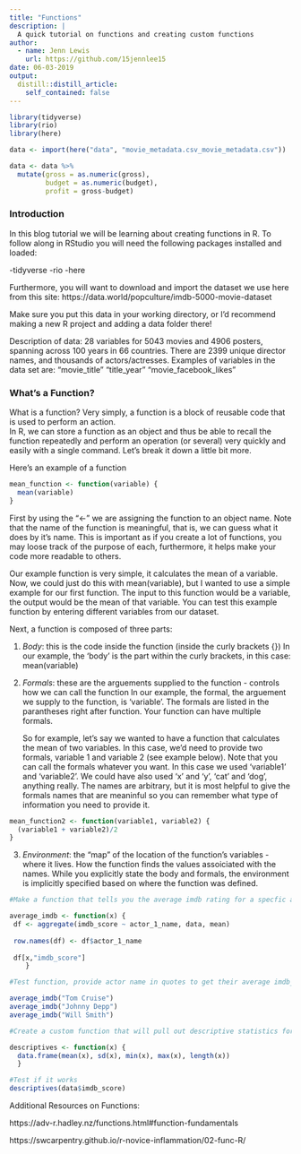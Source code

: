 ```yaml
---
title: "Functions"
description: |
  A quick tutorial on functions and creating custom functions
author:
  - name: Jenn Lewis
    url: https://github.com/15jennlee15
date: 06-03-2019
output:
  distill::distill_article:
    self_contained: false
---
```


```r
library(tidyverse)
library(rio)
library(here)

data <- import(here("data", "movie_metadata.csv_movie_metadata.csv"))

data <- data %>%
  mutate(gross = as.numeric(gross),
         budget = as.numeric(budget),
         profit = gross-budget)
```
### Introduction

In this blog tutorial we will be learning about creating functions in R. To follow along in RStudio you will need the following packages installed and loaded:

-tidyverse
-rio
-here

Furthermore, you will want to download and import the dataset we use here from this site:
https://data.world/popculture/imdb-5000-movie-dataset

Make sure you put this data in your working directory, or I'd recommend making a new R project and adding a data folder there!

Description of data:
28 variables for 5043 movies and 4906 posters, spanning across 100 years in 66 countries. There are 2399 unique director names, and thousands of actors/actresses. Examples of variables in the data set are: "movie_title"  "title_year"  "movie_facebook_likes"

### What's a Function?

What is a function? Very simply, a function is a block of reusable code that is used to perform an action.  
In R, we can store a function as an object and thus be able to recall the function repeatedly and perform an operation (or several) very quickly and easily with a single command.  Let's break it down a little bit more.

Here's an example of a function

```r
mean_function <- function(variable) {
  mean(variable)
}

```
First by using the "<-" we are assigning the function to an object name.  Note that the name of the function is meaningful, that is, we can guess what it does by it's name. This is important as if you create a lot of functions, you may loose track of the purpose of each, furthermore, it helps make your code more readable to others.

Our example function is very simple, it calculates the mean of a variable.  Now, we could just do this with mean(variable), but I wanted to use a simple example for our first function. The input to this function would be a variable, the output would be the mean of that variable.  You can test this example function by entering different variables from our dataset.

Next, a function is composed of three parts:

1) *Body*: this is the code inside the function (inside the curly brackets {})
    In our example, the 'body' is the part within the curly brackets, in this case:  mean(variable)
    
2) *Formals*: these are the arguements supplied to the function - controls how we can call the function
    In our example, the formal, the arguement we supply to the function, is 'variable'. The formals are listed in the     parantheses right after function.  Your function can have multiple formals. 
    
   So for example, let's say we wanted to have a function that calculates the mean of two variables.  In this           case, we'd need to provide two formals, variable 1 and variable 2 (see example below).  Note that you can call the    formals whatever you want. In this case we used 'variable1' and 'variable2'. We could have also used 'x' and 'y',    'cat' and 'dog', anything really. The names are arbitrary, but it is most helpful to give the formals names that     are meaninful so you can remember what type of information you need to provide it. 
    
```r
mean_function2 <- function(variable1, variable2) {
  (variable1 + variable2)/2
}
```
3) *Environment*:  the "map" of the location of the function's variables - where it lives. How the function finds       the values assoiciated with the names.  While you explicitly state the body and formals, the environment is         implicitly specified based on where the function was defined.

```r
#Make a function that tells you the average imdb rating for a specfic actor; this function will only work within this data set

average_imdb <- function(x) {
 df <- aggregate(imdb_score ~ actor_1_name, data, mean)
 
 row.names(df) <- df$actor_1_name 
 
 df[x,"imdb_score"]
    }

#Test function, provide actor name in quotes to get their average imdb_score

average_imdb("Tom Cruise")
average_imdb("Johnny Depp")
average_imdb("Will Smith")

```

```r
#Create a custom function that will pull out descriptive statistics for a variable

descriptives <- function(x) {
  data.frame(mean(x), sd(x), min(x), max(x), length(x))
  }

#Test if it works
descriptives(data$imdb_score)
```

Additional Resources on Functions:

https://adv-r.hadley.nz/functions.html#function-fundamentals

https://swcarpentry.github.io/r-novice-inflammation/02-func-R/

